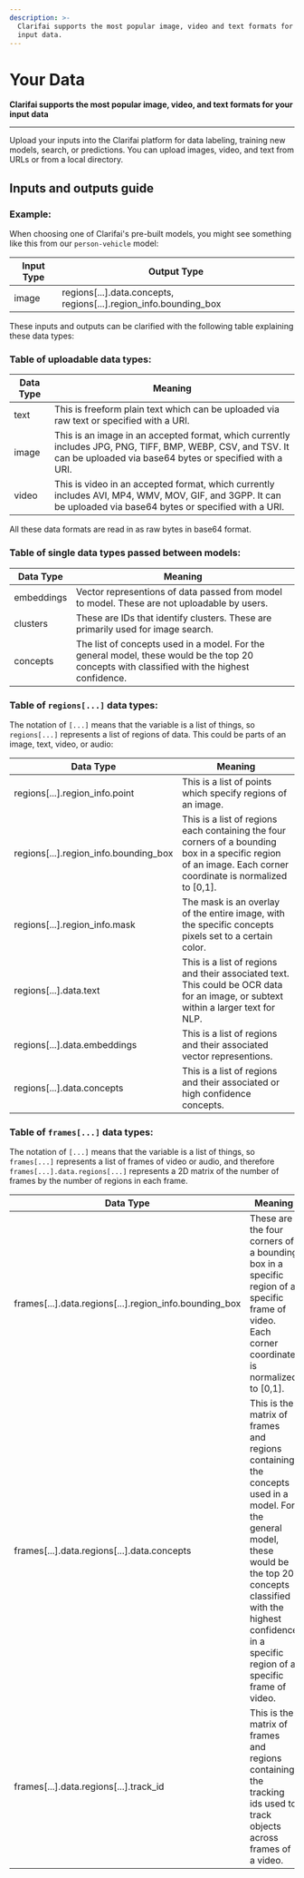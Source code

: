 ```yaml
---
description: >-
  Clarifai supports the most popular image, video and text formats for your
  input data.
---
```


# Your Data

**Clarifai supports the most popular image, video, and text formats for your input data**
<hr />

Upload your inputs into the Clarifai platform for data labeling, training new models, search, or predictions. You can upload images, video, and text from URLs or from a local directory.

## Inputs and outputs guide

### Example:

When choosing one of Clarifai's pre-built models, you might see something like this from our `person-vehicle` model:


Input Type    | Output Type
------------- | -------------
image        | regions[...].data.concepts, regions[...].region\_info.bounding\_box

These inputs and outputs can be clarified with the following table explaining these data types:

### Table of uploadable data types:

Data Type  | Meaning
---------- | -------------
text  | This is freeform plain text which can be uploaded via raw text or specified with a URI.
image | This is an image in an accepted format, which currently includes JPG, PNG, TIFF, BMP, WEBP, CSV, and TSV. It can be uploaded via base64 bytes or specified with a URI.
video | This is video in an accepted format, which currently includes AVI, MP4, WMV, MOV, GIF, and 3GPP. It can be uploaded via base64 bytes or specified with a URI.


All these data formats are read in as raw bytes in base64 format.

### Table of single data types passed between models:

Data Type  | Meaning
---------- | -------------
embeddings | Vector representions of data passed from model to model. These are not uploadable by users.
clusters | These are IDs that identify clusters. These are primarily used for image search.
concepts | The list of concepts used in a model. For the general model, these would be the top 20 concepts with classified with the highest confidence.

### Table of `regions[...]` data types:

The notation of `[...]` means that the variable is a list of things, so `regions[...]` represents a list of regions of data. This could be parts of an image, text, video, or audio:

Data Type     | Meaning
------------- | -------------
regions[...].region_info.point  | This is a list of points which specify regions of an image.
regions[...].region_info.bounding\_box  | This is a list of regions each containing the four corners of a bounding box in a specific region of an image. Each corner coordinate is normalized to [0,1].
regions[...].region_info.mask |  The mask is an overlay of the entire image, with the specific concepts pixels set to a certain color.
regions[...].data.text | This is a list of regions and their associated text. This could be OCR data for an image, or subtext within a larger text for NLP.
regions[...].data.embeddings |  This is a list of regions and their associated vector representions.
regions[...].data.concepts | This is a list of regions and their associated or high confidence concepts.

### Table of `frames[...]` data types:

The notation of `[...]` means that the variable is a list of things, so `frames[...]` represents a list of frames of video or audio, and therefore `frames[...].data.regions[...]` represents a 2D matrix of the number of frames by the number of regions in each frame.

Data Type     | Meaning
------------- | -------------
frames[...].data.regions[...].region\_info.bounding\_box | These are the four corners of a bounding box in a specific region of a specific frame of video. Each corner coordinate is normalized to [0,1].
frames[...].data.regions[...].data.concepts | This is the matrix of frames and regions containing the  concepts used in a model. For the general model, these would be the top 20 concepts classified with the highest confidence in a specific region of a specific frame of video.
frames[...].data.regions[...].track_id |  This is the matrix of frames and regions containing the tracking ids used to track objects across frames of a video.
